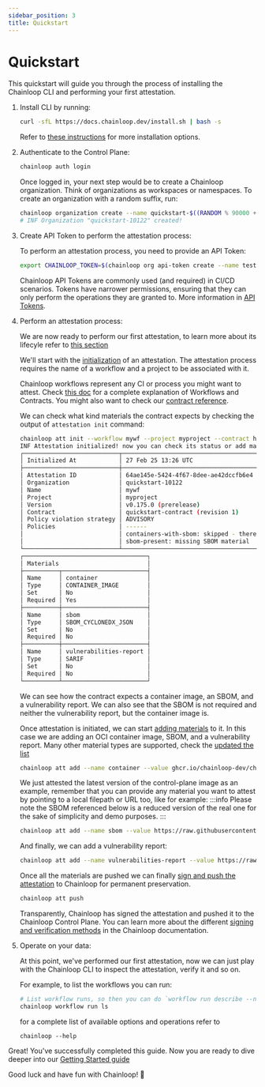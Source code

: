 ```yaml
---
sidebar_position: 3
title: Quickstart
---
```



# Quickstart

This quickstart will guide you through the process of installing the Chainloop CLI and performing your first attestation.

<EarlyAccess />

1. Install CLI by running:

    ```bash
    curl -sfL https://docs.chainloop.dev/install.sh | bash -s
    ```
    Refer to [these instructions](/getting-started/installation) for more installation options.

2. Authenticate to the Control Plane:

    ```bash
    chainloop auth login
    ```

    Once logged in, your next step would be to create a Chainloop organization. Think of organizations as workspaces or namespaces. To create an organization with a random suffix, run:

    ```bash
    chainloop organization create --name quickstart-$((RANDOM % 90000 + 10000))
    # INF Organization "quickstart-10122" created!
    ```

3. Create API Token to perform the attestation process:

    To perform an attestation process, you need to provide an API Token:

    ```bash
    export CHAINLOOP_TOKEN=$(chainloop org api-token create --name test-api-token -o token)
    ```

    Chainloop API Tokens are commonly used (and required) in CI/CD scenarios. Tokens have narrower permissions, ensuring that they can only perform the operations they are granted to. More information in [API Tokens](/reference/operator/api-tokens#api-tokens).

4. Perform an attestation process:

    We are now ready to perform our first attestation, to learn more about its lifecyle refer to [this section](/getting-started/attestation-crafting#introduction)
    
    We'll start with the [initialization](/getting-started/attestation-crafting#initialization) of an attestation. The attestation process requires the name of a workflow and a project to be associated with it.

    Chainloop workflows represent any CI or process you might want to attest. Check [this doc](/getting-started/workflow-definition) for a complete explanation of Workflows and Contracts.
    You might also want to check our [contract reference](/reference/operator/contract).

    We can check what kind materials the contract expects by checking the output of `attestation init` command:

    ```bash
    chainloop att init --workflow mywf --project myproject --contract https://raw.githubusercontent.com/chainloop-dev/chainloop/refs/heads/main/docs/examples/quickstart/quickstart-contract.yaml
    INF Attestation initialized! now you can check its status or add materials to it
    ┌───────────────────────────┬──────────────────────────────────────────────────────────────────────────────────┐
    │ Initialized At            │ 27 Feb 25 13:26 UTC                                                              │
    ├───────────────────────────┼──────────────────────────────────────────────────────────────────────────────────┤
    │ Attestation ID            │ 64ae145e-5424-4f67-8dee-ae42dccfb6e4                                             │
    │ Organization              │ quickstart-10122                                                                 │
    │ Name                      │ mywf                                                                             │
    │ Project                   │ myproject                                                                        │
    │ Version                   │ v0.175.0 (prerelease)                                                            │
    │ Contract                  │ quickstart-contract (revision 1)                                                 │
    │ Policy violation strategy │ ADVISORY                                                                         │
    │ Policies                  │ ------                                                                           │
    │                           │ containers-with-sbom: skipped - there are no container images in the attestation │
    │                           │ sbom-present: missing SBOM material                                              │
    └───────────────────────────┴──────────────────────────────────────────────────────────────────────────────────┘
    ┌───────────────────────────────────┐
    │ Materials                         │
    ├──────────┬────────────────────────┤
    │ Name     │ container              │
    │ Type     │ CONTAINER_IMAGE        │
    │ Set      │ No                     │
    │ Required │ Yes                    │
    ├──────────┼────────────────────────┤
    │ Name     │ sbom                   │
    │ Type     │ SBOM_CYCLONEDX_JSON    │
    │ Set      │ No                     │
    │ Required │ No                     │
    ├──────────┼────────────────────────┤
    │ Name     │ vulnerabilities-report │
    │ Type     │ SARIF                  │
    │ Set      │ No                     │
    │ Required │ No                     │
    └──────────┴────────────────────────┘
    ```
    We can see how the contract expects a container image, an SBOM, and a vulnerability report. We can also see that the SBOM is not required and neither the vulnerability report, but the container image is.

    Once attestation is initiated, we can start [adding materials](/getting-started/attestation-crafting#adding-materials) to it.
    In this case we are adding an OCI container image, SBOM, and a vulnerability report.
    Many other material types are supported, check the [updated the list](/reference/operator/contract#material-schema)

    ```bash
    chainloop att add --name container --value ghcr.io/chainloop-dev/chainloop/control-plane:latest
    ```

    We just attested the latest version of the control-plane image as an example, remember that you can provide any material you want to attest by pointing to a local filepath or URL too, like for example:
    :::info
    Please note the SBOM referenced below is a reduced version of the real one for the sake of simplicity and demo purposes.
    :::

    ```bash
    chainloop att add --name sbom --value https://raw.githubusercontent.com/chainloop-dev/chainloop/refs/heads/main/docs/examples/quickstart/sbom.json
    ```

    And finally, we can add a vulnerability report:

    ```bash
    chainloop att add --name vulnerabilities-report --value https://raw.githubusercontent.com/chainloop-dev/chainloop/refs/heads/main/docs/examples/quickstart/vulnerability-report.json
    ```

    Once all the materials are pushed we can finally [sign and push the attestation](/getting-started/attestation-crafting#encode-sign-and-push-attestation) to Chainloop for permanent preservation.

    ```bash
    chainloop att push
    ```

    Transparently, Chainloop has signed the attestation and pushed it to the Chainloop Control Plane. You can learn more about the different [signing and verification methods](/reference/signing) in the Chainloop documentation.

6. Operate on your data:

    At this point, we've performed our first attestation, now we can just play with the Chainloop CLI to inspect the attestation, verify it and so on. 
    
    For example, to list the workflows you can run: 

    ```bash
    # List workflow runs, so then you can do `workflow run describe --name <workflow-name>` to get more details
    chainloop workflow run ls
    ```

    for a complete list of available options and operations refer to

    ```
    chainloop --help
    ```

Great! You've successfully completed this guide. Now you are ready to dive deeper into our [Getting Started guide](/getting-started/installation)

Good luck and have fun with Chainloop! 🚀